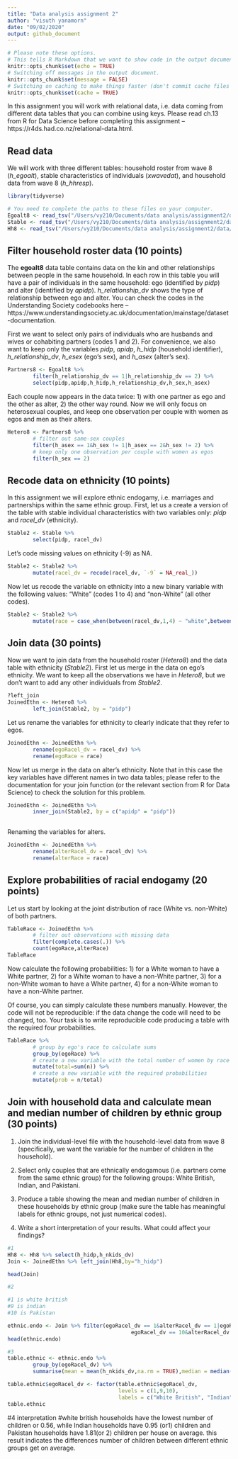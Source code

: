 ```yaml
---
title: "Data analysis assignment 2"
author: "visuth yanamorn"
date: "09/02/2020"
output: github_document
---
```


```r
# Please note these options.
# This tells R Markdown that we want to show code in the output document.
knitr::opts_chunk$set(echo = TRUE)
# Switching off messages in the output document. 
knitr::opts_chunk$set(message = FALSE)
# Switching on caching to make things faster (don't commit cache files on Github).
knitr::opts_chunk$set(cache = TRUE)
```

In this assignment you will work with relational data, i.e. data coming from different data tables that you can combine using keys. Please read ch.13 from R for Data Science before completing this assignment -- https://r4ds.had.co.nz/relational-data.html.

## Read data

We will work with three different tables: household roster from wave 8 (*h_egoalt*), stable characteristics of individuals (*xwavedat*), and household data from wave 8 (*h_hhresp*).

```r
library(tidyverse)

# You need to complete the paths to these files on your computer.
Egoalt8 <- read_tsv("/Users/vy210/Documents/data analysis/assignment2/data/UKDA-6614-tab/tab/ukhls_w8/h_egoalt.tab")
Stable <- read_tsv("/Users/vy210/Documents/data analysis/assignment2/data/UKDA-6614-tab/tab/ukhls_wx/xwavedat.tab")
Hh8 <- read_tsv("/Users/vy210/Documents/data analysis/assignment2/data/UKDA-6614-tab/tab/ukhls_w8/h_hhresp.tab")
```

## Filter household roster data (10 points)

The **egoalt8** data table contains data on the kin and other relationships between people in the same household. In each row in this table you will have a pair of individuals in the same household: ego (identified by *pidp*) and alter (identified by *apidp*). *h_relationship_dv* shows the type of relationship between ego and alter. You can check the codes in the Understanding Society codebooks here -- https://www.understandingsociety.ac.uk/documentation/mainstage/dataset-documentation.

First we want to select only pairs of individuals who are husbands and wives or cohabiting partners (codes 1 and 2). For convenience, we also want to keep only the variables *pidp*, *apidp*, *h_hidp* (household identifier), *h_relationship_dv*, *h_esex* (ego's sex), and *h_asex* (alter's sex).

```r
Partners8 <- Egoalt8 %>%
        filter(h_relationship_dv == 1|h_relationship_dv == 2) %>%
        select(pidp,apidp,h_hidp,h_relationship_dv,h_sex,h_asex)
```

Each couple now appears in the data twice: 1) with one partner as ego and the other as alter, 2) the other way round. Now we will only focus on heterosexual couples, and keep one observation per couple with women as egos and men as their alters.

```r
Hetero8 <- Partners8 %>%
        # filter out same-sex couples
        filter(h_asex == 1&h_sex != 1|h_asex == 2&h_sex != 2) %>%
        # keep only one observation per couple with women as egos
        filter(h_sex == 2)
```

## Recode data on ethnicity (10 points)

In this assignment we will explore ethnic endogamy, i.e. marriages and partnerships within the same ethnic group. First, let us a create a version of the table with stable individual characteristics with two variables only: *pidp* and *racel_dv* (ethnicity).

```r
Stable2 <- Stable %>%
        select(pidp, racel_dv)
```

Let's code missing values on ethnicity (-9) as NA.

```r
Stable2 <- Stable2 %>%
        mutate(racel_dv = recode(racel_dv, `-9` = NA_real_))
```

Now let us recode the variable on ethnicity into a new binary variable with the following values: "White" (codes 1 to 4) and "non-White" (all other codes).

```r
Stable2 <- Stable2 %>%
        mutate(race = case_when(between(racel_dv,1,4) ~ "white",between(racel_dv,5,97) ~ "non-white"))
```

## Join data (30 points)

Now we want to join data from the household roster (*Hetero8*) and the data table with ethnicity (*Stable2*). First let us merge in the data on ego's ethnicity. We want to keep all the observations we have in *Hetero8*, but we don't want to add any other individuals from *Stable2*.

```r
?left_join
JoinedEthn <- Hetero8 %>%
        left_join(Stable2, by = "pidp")
```

Let us rename the variables for ethnicity to clearly indicate that they refer to egos.

```r
JoinedEthn <- JoinedEthn %>%
        rename(egoRacel_dv = racel_dv) %>%
        rename(egoRace = race)
```

Now let us merge in the data on alter's ethnicity. Note that in this case the key variables have different names in two data tables; please refer to the documentation for your join function (or the relevant section from R for Data Science) to check the solution for this problem.

```r
JoinedEthn <- JoinedEthn %>%
        inner_join(Stable2, by = c("apidp" = "pidp"))
        
```

Renaming the variables for alters.

```r
JoinedEthn <- JoinedEthn %>%
        rename(alterRacel_dv = racel_dv) %>%
        rename(alterRace = race)
```

## Explore probabilities of racial endogamy (20 points)

Let us start by looking at the joint distribution of race (White vs. non-White) of both partners.

```r
TableRace <- JoinedEthn %>%
        # filter out observations with missing data
        filter(complete.cases(.)) %>%
        count(egoRace,alterRace)
TableRace
```

Now calculate the following probabilities: 1) for a White woman to have a White partner, 2) for a White woman to have a non-White partner, 3) for a non-White woman to have a White partner, 4) for a non-White woman to have a non-White partner.

Of course, you can simply calculate these numbers manually. However, the code will not be reproducible: if the data change the code will need to be changed, too. Your task is to write reproducible code producing a table with the required four probabilities.


```r
TableRace %>%
        # group by ego's race to calculate sums
        group_by(egoRace) %>%
        # create a new variable with the total number of women by race
        mutate(total=sum(n)) %>%
        # create a new variable with the required probabilities 
        mutate(prob = n/total)
```

## Join with household data and calculate mean and median number of children by ethnic group (30 points)

1) Join the individual-level file with the household-level data from wave 8 (specifically, we want the variable for the number of children in the household).

2) Select only couples that are ethnically endogamous (i.e. partners come from the same ethnic group) for the following groups: White British, Indian, and Pakistani.

3) Produce a table showing the mean and median number of children in these households by ethnic group (make sure the table has meaningful labels for ethnic groups, not just numerical codes).
4) Write a short interpretation of your results. What could affect your findings?

```r
#1
Hh8 <- Hh8 %>% select(h_hidp,h_nkids_dv)
Join <- JoinedEthn %>% left_join(Hh8,by="h_hidp")

head(Join)
```

```r
#2

#1 is white british
#9 is indian
#10 is Pakistan

ethnic.endo <- Join %>% filter(egoRacel_dv == 1&alterRacel_dv == 1|egoRacel_dv == 9&alterRacel_dv == 9|
                                       egoRacel_dv == 10&alterRacel_dv == 10)
head(ethnic.endo)
```

```r
#3
table.ethnic <- ethnic.endo %>%
        group_by(egoRacel_dv) %>%
        summarise(mean = mean(h_nkids_dv,na.rm = TRUE),median = median(h_nkids_dv,na.rm = TRUE))

table.ethnic$egoRacel_dv <- factor(table.ethnic$egoRacel_dv, 
                                   levels = c(1,9,10),
                                   labels = c("White British", "Indian", "Pakistan"))
table.ethnic
```
#4 interpretation
#white british households have the lowest number of children or 0.56, while Indian households have 0.95 (or1) children and Pakistan households have 1.81(or 2) children per house on average. this result indicates the differences number of children between different ethnic groups get on average.

